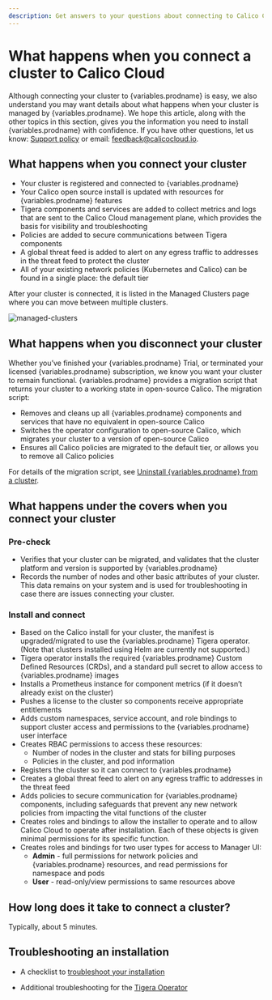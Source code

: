 ```yaml
---
description: Get answers to your questions about connecting to Calico Cloud.
---
```


# What happens when you connect a cluster to Calico Cloud

Although connecting your cluster to {variables.prodname} is easy, we also understand you may want details about what happens when your cluster is managed by {variables.prodname}. We hope this article, along with the other topics in this section, gives you the information you need to install {variables.prodname} with confidence. If you have other questions, let us know: [Support policy](https://www.tigera.io/legal/calico-cloud-support-policy) or email: feedback@calicocloud.io.

## What happens when you connect your cluster

- Your cluster is registered and connected to {variables.prodname}
- Your Calico open source install is updated with resources for {variables.prodname} features
- Tigera components and services are added to collect metrics and logs that are sent to the Calico Cloud management plane, which provides the basis for visibility and troubleshooting
- Policies are added to secure communications between Tigera components
- A global threat feed is added to alert on any egress traffic to addresses in the threat feed to protect the cluster
- All of your existing network policies (Kubernetes and Calico) can be found in a single place: the default tier

After your cluster is connected, it is listed in the Managed Clusters page where you can move between multiple clusters.

![managed-clusters](/img/calico-cloud/managed-clusters.png)

## What happens when you disconnect your cluster

Whether you’ve finished your {variables.prodname} Trial, or terminated your licensed {variables.prodname} subscription, we know you want your cluster to remain functional. {variables.prodname} provides a migration script that returns your cluster to a working state in open-source Calico. The migration script:

- Removes and cleans up all {variables.prodname} components and services that have no equivalent in open-source Calico
- Switches the operator configuration to open-source Calico, which migrates your cluster to a version of open-source Calico
- Ensures all Calico policies are migrated to the default tier, or allows you to remove all Calico policies

For details of the migration script, see [Uninstall {variables.prodname} from a cluster](../operations/disconnect.mdx).

## What happens under the covers when you connect your cluster

### Pre-check

- Verifies that your cluster can be migrated, and validates that the cluster platform and version is supported by {variables.prodname}
- Records the number of nodes and other basic attributes of your cluster. This data remains on your system and is used for troubleshooting in case there are issues connecting your cluster.

### Install and connect

- Based on the Calico install for your cluster, the manifest is upgraded/migrated to use the {variables.prodname} Tigera operator. (Note that clusters installed using Helm are currently not supported.)
- Tigera operator installs the required {variables.prodname} Custom Defined Resources (CRDs), and a standard pull secret to allow access to {variables.prodname} images
- Installs a Prometheus instance for component metrics (if it doesn’t already exist on the cluster)
- Pushes a license to the cluster so components receive appropriate entitlements
- Adds custom namespaces, service account, and role bindings to support cluster access and permissions to the {variables.prodname} user interface
- Creates RBAC permissions to access these resources:
  - Number of nodes in the cluster and stats for billing purposes
  - Policies in the cluster, and pod information
- Registers the cluster so it can connect to {variables.prodname}
- Creates a global threat feed to alert on any egress traffic to addresses in the threat feed
- Adds policies to secure communication for {variables.prodname} components, including safeguards that prevent any new network policies from impacting the vital functions of the cluster
- Creates roles and bindings to allow the installer to operate and to allow Calico Cloud to operate after installation.
  Each of these objects is given minimal permissions for its specific function.
- Creates roles and bindings for two user types for access to Manager UI:
  - **Admin** - full permissions for network policies and {variables.prodname} resources, and read permissions for namespace and pods
  - **User** - read-only/view permissions to same resources above

## How long does it take to connect a cluster?

Typically, about 5 minutes.

## Troubleshooting an installation

- A checklist to [troubleshoot your installation](checklist.mdx)

- Additional troubleshooting for the [Tigera Operator](operator-checklist.mdx)
